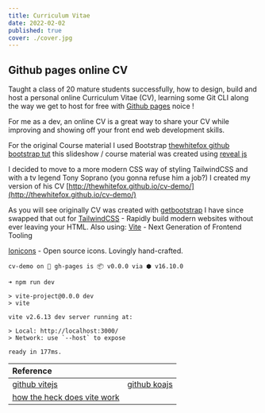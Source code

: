 ```yaml
---
title: Curriculum Vitae
date: 2022-02-02
published: true
cover: ./cover.jpg
---
```


## Github pages online CV

Taught a class of 20 mature students successfully, how to design, build and host a personal online Curriculum Vitae (CV), learning some Git CLI along the way we get to host for free with [Github pages](https://pages.github.com/) noice !

For me as a dev, an online CV is a great way to share your CV while improving and showing off your front end web development skills.

For the original Course material I used Bootstrap [thewhitefox github bootstrap tut](http://thewhitefox.github.io/git-github-bootstrap-tut) this slideshow / course material was created using [reveal js](https://revealjs.com/)

I decided to move to a more modern CSS way of styling TailwindCSS and with a tv legend Tony Soprano (you gonna refuse him a job?) I created my version of his CV [http://thewhitefox.github.io/cv-demo/](http://thewhitefox.github.io/cv-demo/)

As you will see originally CV was created with [getbootstrap](https://getbootstrap.com/) I have since swapped that out for
[TailwindCSS](https://tailwindcss.com/) - Rapidly build modern websites without ever leaving your HTML.
Also using: 
[Vite](https://vitejs.dev/) - Next Generation of Frontend Tooling

[Ionicons](https://ionic.io/ionicons) - Open source icons. Lovingly hand-crafted.

```
cv-demo on  gh-pages is 📦 v0.0.0 via ⬢ v16.10.0

➜ npm run dev

> vite-project@0.0.0 dev
> vite

vite v2.6.13 dev server running at:

> Local: http://localhost:3000/
> Network: use `--host` to expose

ready in 177ms.
```

| Reference |   |
| :---------|:--|
| [github vitejs](https://github.com/vitejs/vite) | [github koajs](https://github.com/koajs/koa) |
| [how the heck does vite work](https://harlanzw.com/blog/how-the-heck-does-vite-work/)||
